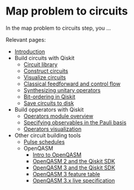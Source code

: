# Map problem to circuits

In the map problem to circuits step, you ...

Relevant pages:

* [Introduction](./circuit-construction-intro)
* Build circuits with Qiskit
  * [Circuit library](./circuit-library)
  * [Construct circuits](./circuit-construction)
  * [Visualize circuits](./circuit-visualization)
  * [Classical feedforward and control flow](./classical-feedforward-and-control-flow)
  * [Synthesizing unitary operators](./unitary-synthesis)
  * [Bit-ordering in Qiskit](./bit-ordering)
  * [Save circuits to disk](./save-circuits)
* Build opperators with Qiskit
  * [Operators module overview](./operators-overview)
  * [Specifying observables in the Pauli basis](./specify-observables-pauli)
  * [Operators visualization](./operators-visualization)
* Other circuit building tools
  * [Pulse schedules](./pulse)
  * OpenQASM
    * [Intro to OpenQASM](./introduction-to-qasm)
    * [OpenQASM 2 and the Qiskit SDK](./interoperate-qiskit-qasm2)
    * [OpenQASM 3 and the Qiskit SDK](./interoperate-qiskit-qasm3)
    * [OpenQASM 3 feature table](./qasm-feature-table)
    * [OpenQASM 3.x live specification](https://openqasm.com/)
